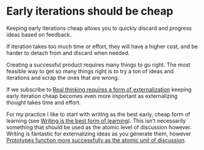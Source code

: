 # Early iterations should be cheap

Keeping early iterations cheap allows you to quickly discard and progress ideas based on feedback.

If iteration takes too much time or effort, they will have a higher cost, and be harder to detach from and discard when needed.

Creating a successful product requires many things to go right. The most feasible way to get so many things right is to try a ton of ideas and iterations and scrap the ones that are wrong.

If we subscribe to [Real thinking requires a form of externalization](craftdocs://open?blockId=AEAD7EEF-EAD0-4676-8B21-20DE004F2B6A&spaceId=77e5b8d2-ff22-8ee2-2a0e-699f916b227c) keeping early iteration cheap becomes even more important as externalizing thought takes time and effort.

For my practice I like to start with writing as the best early, cheap form of learning (see [Writing is the best form of learning](craftdocs://open?blockId=7C0D65F8-952D-4887-B1F7-F396842C4215&spaceId=77e5b8d2-ff22-8ee2-2a0e-699f916b227c)). This isn’t necessarily something that should be used as the atomic level of discussion however. Writing is fantastic for externalizing ideas as you generate them, however [Prototypes function more successfully as the atomic unit of discussion](craftdocs://open?blockId=7E5023D2-A047-4960-A63D-8533C501E39A&spaceId=77e5b8d2-ff22-8ee2-2a0e-699f916b227c).
